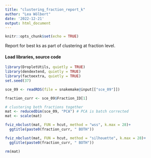 ```yaml
---
title: "clustering_fraction_report_k"
author: "Lea Wölbert"
date: '2022-12-21'
output: html_document
---
```


```r
knitr::opts_chunk$set(echo = TRUE)
```

Report for best ks as part of clustering at fraction level.

#### Load libraries, source code 

```r
library(DropletUtils, quietly = TRUE) 
library(dendextend, quietly = TRUE) 
library(factoextra, quietly = TRUE) 
set.seed(37)
```

```r
sce_09 <- readRDS(file = snakemake@input[["sce_09"]])

fraction_curr <- sce_09$Fraction_ID[1]
```

```r

# clustering both fractions together
mat <- reducedDim(sce_09, "PCA") # PCA is batch corrected
mat <- scale(mat)

fviz_nbclust(mat, FUN = hcut, method = "wss", k.max = 28)+
  ggtitle(paste0(fraction_curr, " BOTH"))

fviz_nbclust(mat, FUN = hcut, method = "silhouette", k.max = 28)+
  ggtitle(paste0(fraction_curr, " BOTH"))

rm(mat)
```
